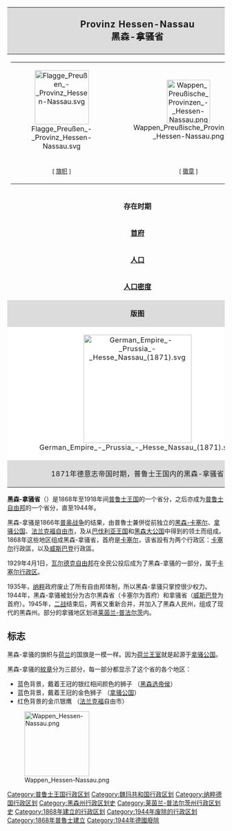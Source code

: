 {{noteTA
|G1=DE Places
}}
{{expand|time=2013-10-26T05:03:28+00:00}}
{{unreferenced|time=2013-10-26T05:03:28+00:00}}
{| border="1" cellpadding="2" style="float:right; border-collapse:collapse; border-color:grey; margin-left:20px; margin-bottom:15px; width:35%; font-size:95%; border: 1px #aaaaaa solid;"
! align="center" colspan="2" style="letter-spacing:0.8px; background-color:#dcdcdc; font-size:130%;" | '''Provinz Hessen-Nassau'''<br />'''黑森-拿骚省'''
|-
| bgcolor="#efefef" align="center" colspan="2"| 
{| border="0" cellpadding="2" cellspacing="0" width="100%"
| align="center" bgcolor="#efefef"| [[File:Flagge_Preußen_-_Provinz_Hessen-Nassau.svg|125px]]
| align="center" bgcolor="#efefef"| [[File:Wappen_Preußische_Provinzen_-_Hessen-Nassau.png|100px]]
|-
| align="center" bgcolor="#efefef"| <small>[ [[旗帜|旗帜]] ]</small>
| align="center" bgcolor="#efefef"| <small>[ [[徽章|徽章]] ]</small>
|}
|-
| '''存在时期'''
| 1868年-1944年
|-
| '''[[首府|首府]]'''
| [[卡塞尔|卡塞尔]]
|- -->
| '''[[面积|面积]]'''
| 15700km² （1905年）<br />16845km² （1939年）
|-
| '''[[人口|人口]]'''
| 2,070,076人 （1905年）<br />2,688,922人 （1939年）
|- -->
|-
| '''[[人口密度|人口密度]]'''
| 131.9人 /km² （1905年）<br />156.9人 /km² （1939年）
|-
| align="center" colspan="2" style="letter-spacing:0.5px; background-color:#dcdcdc"|'''版图'''
|-
| align="center" colspan="2" style="letter-spacing:0.5px; background-color:white"|[[File:German_Empire_-_Prussia_-_Hesse_Nassau_(1871).svg|250px]]
|-
| align="center" colspan="2" style="letter-spacing:0.5px; background-color:#dcdcdc"|1871年德意志帝国时期，普鲁士王国内的黑森-拿骚省
|}

'''黑森-拿骚省'''（{{lang-de|Provinz Hessen-Nassau}}）是1868年至1918年间[[普鲁士王国|普鲁士王国]]的一个省分，之后亦成为[[普鲁士自由邦|普鲁士自由邦]]的一个省分，直至1944年。

黑森-拿骚是1866年[[普奥战争|普奥战争]]的结果，由普魯士兼併從前独立的[[黑森-卡塞尔|黑森-卡塞尔]]、[[拿骚公国|拿骚公国]]、[[法兰克福|法兰克福自由市]]，及从[[巴伐利亚王国|巴伐利亚王国]]和[[黑森-达姆施塔特|黑森大公国]]中得到的领土而组成。1868年这些地区组成黑森-拿骚省，首府是[[卡塞尔|卡塞尔]]，该省設有为两个行政区：[[卡塞尔|卡塞尔]]行政區，以及[[威斯巴登|威斯巴登]]行政區。

1929年4月1日，[[瓦尔德克自由邦|瓦尔德克自由邦]]在全民公投后成为了黑森-拿骚的一部分，属于[[卡塞尔行政区|卡塞尔行政区]]。 

1935年，[[纳粹|纳粹]]政府废止了所有自由邦体制，所以黑森-拿骚只掌控很少权力。1944年，黑森-拿骚被划分为古尔黑森省（卡塞尔为首府）和拿骚省（[[威斯巴登|威斯巴登]]为首府）。1945年，[[二战|二战]]结束后，两省又重新合并，并加入了黑森人民州，组成了现代的黑森州。部分的拿骚地区划进[[莱茵兰-普法尔茨|莱茵兰-普法尔茨]]内。

== 标志 ==
黑森-拿骚的旗帜与[[荷兰|荷兰]]的国旗是一模一样。因为[[拿骚王朝|荷兰王室]]就是起源于[[拿骚_(公国)|拿骚公国]]。

黑森-拿骚的[[紋章|紋章]]分为三部分，每一部分都显示了这个省的各个地区：

* 蓝色背景，戴着王冠的银红相间颜色的狮子 （[[黑森选帝侯|黑森选帝侯]]）
* 蓝色背景，戴着王冠的金色狮子 （[[拿骚公国|拿骚公国]]）
* 红色背景的金爪银鹰 （[[法兰克福|法兰克福]]自由市）

[[File:Wappen_Hessen-Nassau.png|150px]]

{{Territories and provinces of Prussia}}

{{Authority control}}
[[Category:普鲁士王国行政区划|Category:普鲁士王国行政区划]]
[[Category:魏玛共和国行政区划|Category:魏玛共和国行政区划]]
[[Category:纳粹德国行政区划|Category:纳粹德国行政区划]]
[[Category:黑森州行政区划史|Category:黑森州行政区划史]]
[[Category:莱茵兰-普法尔茨州行政区划史|Category:莱茵兰-普法尔茨州行政区划史]]
[[Category:1868年建立的行政区划|Category:1868年建立的行政区划]]
[[Category:1944年废除的行政区划|Category:1944年废除的行政区划]]
[[Category:1868年普魯士建立|Category:1868年普魯士建立]]
[[Category:1944年德國廢除|Category:1944年德國廢除]]